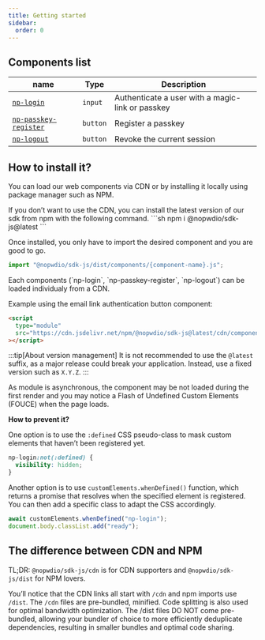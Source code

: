 ```yaml
---
title: Getting started
sidebar:
  order: 0
---
```


## Components list

| name                                                   | Type     | Description                           |
| ------------------------------------------------------ | -------- | ------------------------------------- |
| [`np-login`](/reference/components/np-login) | `input` | Authenticate a user with a magic-link or passkey |
| [`np-passkey-register`](/reference/components/np-passkey-register)       | `button` | Register a passkey               |
| [`np-logout`](/reference/components/np-logout) | `button` | Revoke the current session |

## How to install it?

You can load our web components via CDN or by installing it locally using package manager such as NPM.


<Tabs>
<TabItem label="using NPM">
If you don’t want to use the CDN, you can install the latest version of our sdk from npm with the following command.
```sh
npm i @nopwdio/sdk-js@latest
```

Once installed, you only have to import the desired component and you are good to go.

```js
import "@nopwdio/sdk-js/dist/components/{component-name}.js";
```

</TabItem>

<TabItem label="using CDN">
Each components (`np-login`, `np-passkey-register`, `np-logout`) can be loaded individualy from a CDN.

Example using the email link authentication button component:

```html
<script
  type="module"
  src="https://cdn.jsdelivr.net/npm/@nopwdio/sdk-js@latest/cdn/components/{component-name}.js"
></script>
```

:::tip[About version management]
It is not recommended to use the `@latest` suffix, as a major release could break your application.
Instead, use a fixed version such as `X.Y.Z`.
:::

As module is asynchronous, the component may be not loaded during the first render and
you may notice a Flash of Undefined Custom Elements (FOUCE) when the page loads.

**How to prevent it?**

One option is to use the `:defined` CSS pseudo-class to mask custom elements that haven’t been registered yet.

```css
np-login:not(:defined) {
  visibility: hidden;
}
```

Another option is to use `customElements.whenDefined()` function, which returns a promise that resolves when the specified element is registered.
You can then add a specific class to adapt the CSS accordingly.

```js
await customElements.whenDefined("np-login");
document.body.classList.add("ready");
```

</TabItem>
</Tabs>

## The difference between CDN and NPM

TL;DR:
`@nopwdio/sdk-js/cdn` is for CDN supporters and `@nopwdio/sdk-js/dist` for NPM lovers.

You’ll notice that the CDN links all start with `/cdn` and npm imports use `/dist`.
The `/cdn` files are pre-bundled, minified. Code splitting is also used for optimal bandwidth optimization.
The /dist files DO NOT come pre-bundled, allowing your bundler of choice to more efficiently deduplicate dependencies, resulting in smaller bundles and optimal code sharing.

